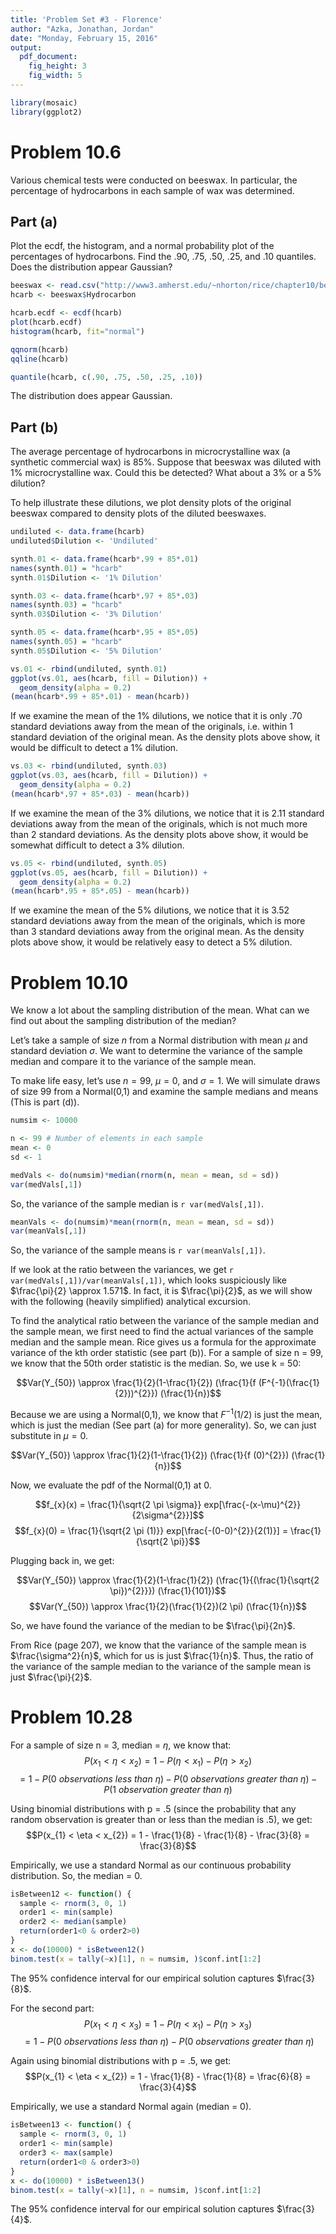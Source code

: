 ```yaml
---
title: 'Problem Set #3 - Florence'
author: "Azka, Jonathan, Jordan"
date: "Monday, February 15, 2016"
output: 
  pdf_document:
    fig_height: 3
    fig_width: 5
---
```


```r
library(mosaic)
library(ggplot2)
```

# Problem 10.6
Various chemical tests were conducted on beeswax. In particular, the percentage of hydrocarbons in each sample of wax was determined.

## Part (a)
Plot the ecdf, the histogram, and a normal probability plot of the percentages of hydrocarbons. Find the .90, .75, .50, .25, and .10 quantiles. Does the distribution appear Gaussian?

```r
beeswax <- read.csv("http://www3.amherst.edu/~nhorton/rice/chapter10/beeswax.csv")
hcarb <- beeswax$Hydrocarbon

hcarb.ecdf <- ecdf(hcarb)
plot(hcarb.ecdf)
histogram(hcarb, fit="normal")
```

```r
qqnorm(hcarb)
qqline(hcarb)
```

```r
quantile(hcarb, c(.90, .75, .50, .25, .10))
```

The distribution does appear Gaussian.

## Part (b)
The average percentage of hydrocarbons in microcrystalline wax (a synthetic commercial wax) is 85%. Suppose that beeswax was diluted with 1% microcrystalline wax. Could this be detected? What about a 3% or a 5% dilution?

To help illustrate these dilutions, we plot density plots of the original beeswax compared to density plots of the diluted beeswaxes.

```r
undiluted <- data.frame(hcarb)
undiluted$Dilution <- 'Undiluted'

synth.01 <- data.frame(hcarb*.99 + 85*.01)
names(synth.01) = "hcarb"
synth.01$Dilution <- '1% Dilution'

synth.03 <- data.frame(hcarb*.97 + 85*.03)
names(synth.03) = "hcarb"
synth.03$Dilution <- '3% Dilution'

synth.05 <- data.frame(hcarb*.95 + 85*.05)
names(synth.05) = "hcarb"
synth.05$Dilution <- '5% Dilution'
```
```r
vs.01 <- rbind(undiluted, synth.01)
ggplot(vs.01, aes(hcarb, fill = Dilution)) + 
  geom_density(alpha = 0.2)
(mean(hcarb*.99 + 85*.01) - mean(hcarb))
```

If we examine the mean of the 1% dilutions, we notice that it is only .70 standard deviations away from the mean of the originals, i.e. within 1 standard deviation of the original mean. As the density plots above show, it would be difficult to detect a 1% dilution. 

```r
vs.03 <- rbind(undiluted, synth.03)
ggplot(vs.03, aes(hcarb, fill = Dilution)) + 
  geom_density(alpha = 0.2)
(mean(hcarb*.97 + 85*.03) - mean(hcarb))
```

If we examine the mean of the 3% dilutions, we notice that it is 2.11 standard deviations away from the mean of the originals, which is not much more than 2 standard deviations. As the density plots above show, it would be somewhat difficult to detect a 3% dilution.

```r
vs.05 <- rbind(undiluted, synth.05)
ggplot(vs.05, aes(hcarb, fill = Dilution)) + 
  geom_density(alpha = 0.2)
(mean(hcarb*.95 + 85*.05) - mean(hcarb))
```

If we examine the mean of the 5% dilutions, we notice that it is 3.52 standard deviations away from the mean of the originals, which is more than 3 standard deviations away from the original mean. As the density plots above show, it would be relatively easy to detect a 5% dilution.

# Problem 10.10

We know a lot about the sampling distribution of the mean. What can we find out about the sampling distribution of the median?

Let's take a sample of size $n$ from a Normal distribution with mean $\mu$ and standard deviation $\sigma$. We want to determine the variance of the sample median and compare it to the variance of the sample mean.

To make life easy, let's use $n = 99$, $\mu = 0$, and $\sigma = 1$. We will simulate draws of size 99 from a Normal(0,1) and examine the sample medians and means (This is part (d)).

```r
numsim <- 10000

n <- 99 # Number of elements in each sample
mean <- 0
sd <- 1

medVals <- do(numsim)*median(rnorm(n, mean = mean, sd = sd))
var(medVals[,1])
```

So, the variance of the sample median is `r var(medVals[,1])`.

```r
meanVals <- do(numsim)*mean(rnorm(n, mean = mean, sd = sd))
var(meanVals[,1])
```

So, the variance of the sample means is `r var(meanVals[,1])`.

If we look at the ratio between the variances, we get `r var(medVals[,1])/var(meanVals[,1])`, which looks suspiciously like $\frac{\pi}{2} \approx 1.571$. In fact, it is $\frac{\pi}{2}$, as we will show with the following (heavily simplified) analytical excursion.

To find the analytical ratio between the variance of the sample median and the sample mean, we first need to find the actual variances of the sample median and the sample mean. Rice gives us a formula for the approximate variance of the kth order statistic (see part (b)). For a sample of size n = 99, we know that the 50th order statistic is the median. So, we use k = 50:

$$Var(Y_{50}) \approx \frac{1}{2}(1-\frac{1}{2}) (\frac{1}{f (F^{-1}(\frac{1}{2}))^{2}}) (\frac{1}{n})$$

Because we are using a Normal(0,1), we know that $F^{-1}(1/2)$ is just the mean, which is just the median (See part (a) for more generality). So, we can just substitute in $\mu = 0$.

$$Var(Y_{50}) \approx \frac{1}{2}(1-\frac{1}{2}) (\frac{1}{f (0)^{2}}) (\frac{1}{n})$$

Now, we evaluate the pdf of the Normal(0,1) at 0.

$$f_{x}(x) = \frac{1}{\sqrt{2 \pi \sigma}} exp[\frac{-(x-\mu)^{2}}{2\sigma^{2}}]$$
$$f_{x}(0) = \frac{1}{\sqrt{2 \pi (1)}} exp[\frac{-(0-0)^{2}}{2(1)}] = \frac{1}{\sqrt{2 \pi}}$$

Plugging back in, we get:

$$Var(Y_{50}) \approx \frac{1}{2}(1-\frac{1}{2}) (\frac{1}{(\frac{1}{\sqrt{2 \pi})^{2}}}) (\frac{1}{101})$$
$$Var(Y_{50}) \approx \frac{1}{2}(\frac{1}{2})(2 \pi) (\frac{1}{n})$$

So, we have found the variance of the median to be $\frac{\pi}{2n}$.

From Rice (page 207), we know that the variance of the sample mean is $\frac{\sigma^2}{n}$, which for us is just $\frac{1}{n}$. Thus, the ratio of the variance of the sample median to the variance of the sample mean is just $\frac{\pi}{2}$.

# Problem 10.28

For a sample of size n = 3, median = $\eta$, we know that:
$$P(x_{1} < \eta < x_{2}) = 1 - P(\eta < x_{1}) - P(\eta > x_{2})$$
$$ = 1 - P(0~observations~less~than~\eta) - P(0~observations~greater~than~\eta) - P(1~observation~greater~than~\eta)$$

Using binomial distributions with p = .5 (since the probability that any random observation is greater than or less than the median is .5), we get:
$$P(x_{1} < \eta < x_{2})  = 1 - \frac{1}{8} - \frac{1}{8} - \frac{3}{8} = \frac{3}{8}$$

Empirically, we use a standard Normal as our continuous probability distribution. So, the median = 0. 
```r
isBetween12 <- function() {
  sample <- rnorm(3, 0, 1)
  order1 <- min(sample)
  order2 <- median(sample) 
  return(order1<0 & order2>0)
}
x <- do(10000) * isBetween12()
binom.test(x = tally(~x)[1], n = numsim, )$conf.int[1:2]
```

The 95% confidence interval for our empirical solution captures $\frac{3}{8}$.

For the second part:
$$P(x_{1} < \eta < x_{3}) = 1 - P(\eta < x_{1}) - P(\eta > x_{3})$$
$$ = 1 - P(0~observations~less~than~\eta) - P(0~observations~greater~than~\eta)$$

Again using binomial distributions with p = .5, we get:
$$P(x_{1} < \eta < x_{2})  = 1 - \frac{1}{8} - \frac{1}{8} = \frac{6}{8} = \frac{3}{4}$$

Empirically, we use a standard Normal again (median = 0).
```r
isBetween13 <- function() { 
  sample <- rnorm(3, 0, 1)
  order1 <- min(sample)
  order3 <- max(sample)
  return(order1<0 & order3>0)
}
x <- do(10000) * isBetween13()
binom.test(x = tally(~x)[1], n = numsim, )$conf.int[1:2]
```
The 95% confidence interval for our empirical solution captures $\frac{3}{4}$.